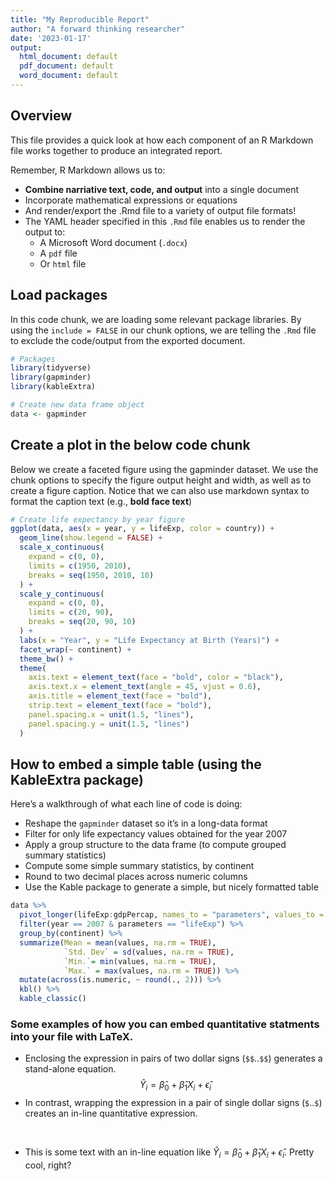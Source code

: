 ```yaml
---
title: "My Reproducible Report"
author: "A forward thinking researcher"
date: '2023-01-17'
output: 
  html_document: default
  pdf_document: default
  word_document: default
---
```


## Overview 
This file provides a quick look at how each component of an R Markdown file works together to produce an integrated report.

Remember, R Markdown allows us to:

-   **Combine narriative text, code, and output** into a single document
-   Incorporate mathematical expressions or equations
-   And render/export the .Rmd file to a variety of output file formats!
-   The YAML header specified in this `.Rmd` file enables us to render the output to:
    -   A Microsoft Word document (`.docx`)
    -   A `pdf` file
    -   Or `html` file

## Load packages
In this code chunk, we are loading some relevant package libraries. By using the `include = FALSE` in our chunk options, we are telling the `.Rmd` file to exclude the code/output from the exported document.

```r
# Packages
library(tidyverse)
library(gapminder)
library(kableExtra)

# Create new data frame object
data <- gapminder
```


## Create a plot in the below code chunk
Below we create a faceted figure using the gapminder dataset. We use the chunk options to specify the figure output height and width, as well as to create a figure caption. Notice that we can also use markdown syntax to format the caption text (e.g., **bold face text**)

```r
# Create life expectancy by year figure
ggplot(data, aes(x = year, y = lifeExp, color = country)) +
  geom_line(show.legend = FALSE) +
  scale_x_continuous(
    expand = c(0, 0),
    limits = c(1950, 2010),
    breaks = seq(1950, 2010, 10)
  ) +
  scale_y_continuous(
    expand = c(0, 0),
    limits = c(20, 90),
    breaks = seq(20, 90, 10)
  ) +
  labs(x = "Year", y = "Life Expectancy at Birth (Years)") +
  facet_wrap(~ continent) +
  theme_bw() +
  theme(
    axis.text = element_text(face = "bold", color = "black"),
    axis.text.x = element_text(angle = 45, vjust = 0.6),
    axis.title = element_text(face = "bold"),
    strip.text = element_text(face = "bold"),
    panel.spacing.x = unit(1.5, "lines"),
    panel.spacing.y = unit(1.5, "lines")
  )
```

## How to embed a simple table (using the KableExtra package)

Here's a walkthrough of what each line of code is doing:

-   Reshape the `gapminder` dataset so it's in a long-data format
-   Filter for only life expectancy values obtained for the year 2007
-   Apply a group structure to the data frame (to compute grouped summary statistics)
-   Compute some simple summary statistics, by continent
-   Round to two decimal places across numeric columns
-   Use the Kable package to generate a simple, but nicely formatted table

```r
data %>% 
  pivot_longer(lifeExp:gdpPercap, names_to = "parameters", values_to = "values") %>% 
  filter(year == 2007 & parameters == "lifeExp") %>% 
  group_by(continent) %>% 
  summarize(Mean = mean(values, na.rm = TRUE),
            `Std. Dev` = sd(values, na.rm = TRUE),
            `Min.`= min(values, na.rm = TRUE),
            `Max.` = max(values, na.rm = TRUE)) %>% 
  mutate(across(is.numeric, ~ round(., 2))) %>% 
  kbl() %>% 
  kable_classic()
```













### Some examples of how you can embed quantitative statments into your file with LaTeX.

-   Enclosing the expression in pairs of two dollar signs (`$$`..`$$`) generates a stand-alone equation.
$$
\begin{equation}
\hat{Y}_i = \hat{\beta}_0 + \hat{\beta}_1 X_i + \hat{\epsilon}_i
\end{equation}
$$
-   In contrast, wrapping the expression in a pair of single dollar signs (`$`..`$`) creates an in-line quantitative expression.

<br>

-   This is some text with an in-line equation like $\hat{Y}_i = \hat{\beta}_0 + \hat{\beta}_1 X_i + \hat{\epsilon}_i$. Pretty cool, right?


<br>
<br>